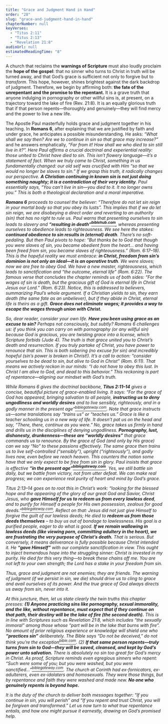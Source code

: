 ```yaml
---
title: "Grace and Judgment Hand in Hand"
order: "28"
slug: "grace-and-judgment-hand-in-hand"
chapterNumber: null
keyVerses:
  - "Titus 2:11"
  - "Titus 2:13"
  - "Revelation 21:8"
audioUrl: null
estimatedReadingTime: "8"
---
```

A church that reclaims the **warnings of Scripture** must also loudly proclaim the **hope of the gospel**: that no sinner who turns to Christ in truth will be turned away, and that God’s grace is sufficient not only to forgive but to *transform*. This hope, however, shines brightest against the dark backdrop of judgment. Therefore, we begin by affirming both: **the fate of the unrepentant and the promise to the repentant.** It is a grave truth that anyone indulging in pornography or other willful sins is, at present, on a trajectory toward the lake of fire (Rev. 21:8). It is an equally glorious truth that if that person repents—thoroughly and genuinely—they will find mercy and the power to live a new life.

The Apostle Paul masterfully holds grace and judgment together in his teaching. In <b>Romans 6</b>, after explaining that we are justified by faith and under grace, he anticipates a possible misunderstanding. He asks: <i>“What shall we say then? Are we to continue in sin so that grace may increase?”</i> and he answers emphatically, <i>“Far from it! How shall we who died to sin still live in it?”<BibleVerse reference="Romans 6:1-2" />. Here Paul affirms a crucial doctrinal and experiential reality: those united to Christ have <i>died to sin</i>. This isn’t flowery language—it’s a statement of fact. When we truly came to Christ, something in us fundamentally changed: our old self was crucified with Him <i>“so that we would no longer be slaves to sin.”<BibleVerse reference="Romans 6:6" /> If we grasp this truth, it radically changes our perspective. <b>A Christian continuing in known sin is not just doing something naughty; it is a contradiction of their very identity</b>. Paul essentially says, “You can’t live in sin—you died to it. It no longer owns you.” This is both a theological declaration and a moral imperative.

<b>Romans 6</b> proceeds to counsel the believer: <i>“Therefore do not let sin reign in your mortal body so that you obey its lusts”<BibleVerse reference="Romans 6:1-2" />. This implies that if we <i>do</i> let sin reign, we are disobeying a direct order and reverting to an authority (sin) that has no right to rule us. Paul warns that presenting ourselves to sin leads to slavery and <b>“resulting in death”[<i><sup>biblehub.com</sup></i>](https://biblehub.com/nasb_/romans/6.htm#:~:text=15%20What%20then%3F%20Are%20we,because%20of%20the%20weakness%20of)</b>, whereas presenting ourselves to obedience leads to righteousness. We see here the stakes: <b>continued obedience to sin results in (eternal) death</b>. There’s no soft-pedaling. But then Paul pivots to hope: <i>“But thanks be to God that though you were slaves of sin, you became obedient from the heart… and having been freed from sin, you became slaves of righteousness.”</i> (Rom. 6:17–18). This is the hopeful reality we must embrace: <b>in Christ, freedom from sin’s dominion is not only an ideal—it is an operative truth</b>. We <i>were</i> slaves; now we are free to obey God. We have a new master, righteousness, which leads to sanctification and “the outcome, eternal life” (Rom. 6:22). The famous verse that concludes the chapter reminds us of both sides: <i>“For the wages of sin is death, but the gracious gift of God is eternal life in Christ Jesus our Lord.”</i> (Rom. 6:23). Notice, this is addressed to believers, summarizing Paul’s whole argument. If a Christian yields to sin, they earn death (the same fate as an unbeliever), but if they abide in Christ, eternal life is theirs as a gift. <b>Grace does not eliminate wages; it provides a way to escape the wages through union with Christ.</b>

So, dear reader, consider your own life. **Have you been using grace as an excuse to sin?** Perhaps not consciously, but subtly? Romans 6 challenges us: if you think you can carry on with pornography (or any willful sin) because God is gracious, you are twisting grace into a license, which Scripture forbids (Jude 4). The truth is that *grace united you to Christ’s death and resurrection*. If you truly partake of Christ, you have power to renounce that sin. This is both sobering (no excuse for sin) and incredibly hopeful (sin’s power *is* broken in Christ!). It’s a call to *action*: *“consider yourselves to be dead to sin, but alive to God in Christ”* (Rom. 6:11). That means we actively reckon in our minds: “I do not have to obey this lust. In Christ I am alive to God, and dead to this behavior.” This reckoning is part of repentance—aligning our mindset with God’s truth.

While Romans 6 gives the doctrinal backbone, <b>Titus 2:11–14</b> gives a concise, beautiful picture of grace-enabled living. It says: <i>“For the grace of God has appeared, bringing salvation to all people, <b>instructing us to deny ungodliness and worldly desires</b> and to live sensibly, righteously, and in a godly manner in the present age”[<sup>biblegateway.com</sup></i>](https://www.biblegateway.com/passage/?search=Titus%202&version=NASB#:~:text=11%C2%A0For%20the%20grace%20of%20God,AA%29eager%20for%20good%20deeds)</i>. Note that grace <i>instructs</i> us—some translations say “trains us” or “teaches us.” Grace is like a teacher schooling us in a new way of life. It doesn’t pat us on the head and say, “There, there, continue as you were.” No, grace takes us firmly in hand and drills us in the disciplines of denying ungodliness. <b>Pornography, lust, dishonesty, drunkenness—these are “worldly desires”</b> that grace commands us to renounce. By the grace of God (and only by His grace) can we say “No” to these passions effectively. The same grace then trains us to live self-controlled (“sensibly”), upright (“righteously”), and godly lives <i>now</i>, even before we reach heaven. This counters the notion some have that we only expect to be free from sin in glory. Paul insists that grace is effective <b>“in the present age”[<i><sup>biblegateway.com</sup></i>](https://www.biblegateway.com/passage/?search=Titus%202&version=NASB#:~:text=11%C2%A0For%20the%20grace%20of%20God,AA%29eager%20for%20good%20deeds)</b>. Yes, we still battle sin daily, but we battle <i>from victory</i>, not from utter defeat. We can make real progress; we can experience real purity of heart and mind by God’s grace.

Titus 2:13–14 goes on to root this in Christ’s work: <i>“looking for the blessed hope and the appearing of the glory of our great God and Savior, Christ Jesus, who <b>gave Himself for us to redeem us from every lawless deed</b>, and to purify for Himself a people for His own possession, zealous for good deeds.”[<sup>biblegateway.com</sup></i>](https://www.biblegateway.com/passage/?search=Titus%202&version=NASB#:~:text=11%C2%A0For%20the%20grace%20of%20God,AA%29eager%20for%20good%20deeds)</i>. Reflect on that: Jesus did not just give Himself to forgive the guilt of our lawless deeds; He died to <b>redeem us from those deeds themselves</b> – to buy us out of bondage to lawlessness. His goal is a purified people, eager to do what is good. <b>If we remain wallowing in lawless deeds (like viewing porn, committing adultery in the heart), we are frustrating the very purpose of Christ’s death.</b> That is serious. But conversely, it means <i>deliverance is fully possible</i> because Christ intended it. He <b>“gave Himself”</b> with our complete sanctification in view. This ought to inject tremendous hope into the struggling sinner: <i>Christ is invested in my purity. He died for this very thing—to break these chains off me.</i> You are not left to your own strength; the Lord has a stake in your freedom from sin.

Thus, grace and judgment are not enemies; they are friends. The warning of judgment (if we persist in sin, we die) should drive us to cling to grace and avail ourselves of its power. And the true grace of God always directs us away from sin, never into it.

At this juncture, then, let us state clearly the twin truths this chapter presses: <b>(1) Anyone practicing sins like pornography, sexual immorality, and the like, without repentance, must expect that if they continue on that path, their destiny will be the lake of fire (the second death).</b> This is in line with Scriptures such as <i>Revelation 21:8</i>, which includes “the sexually immoral” among those whose <i>“part will be in the lake that burns with fire”</i>. No amount of prior religious experience or knowledge will shield one who <b>“practices sin”</b> deliberately. The Bible says <i>“Do not be deceived,”</i> do not think you’re the exception[<i><sup>bible.com</sup></i>](https://www.bible.com/bible/100/1CO.6.9-10.NASB1995#:~:text=Or%20do%20you%20not%20know,inherit%20the%20kingdom%20of%20God). (2) <b>If that same person repents—truly turns from sin to God—they will be saved, cleansed, and kept by God’s power unto salvation.</b> There is absolutely no sin too great for God’s mercy in Christ. As proof, Scripture reminds even egregious sinners who repent: <i>“Such were some of you; but you were washed, but you were sanctified…”[<sup>biblegateway.com</sup></i>](https://www.biblegateway.com/verse/en/1%20Corinthians%206%3A11#:~:text=match%20at%20L364%20And%20such,the%20Spirit%20of%20our%20God)</i>. The church at Corinth had ex-fornicators, ex-adulterers, even ex-idolaters and homosexuals. They <i>were</i> those things, but by repentance and faith they were washed and made new. <b>No one who genuinely repents is beyond hope.</b>

It is the duty of the church to deliver both messages together: *“If you continue in sin, you will perish”* and *“If you repent and trust Christ, you will be forgiven and transformed.”* Let us now turn to what true repentance entails, and how one might pursue it earnestly, drawing on God’s promised help.
